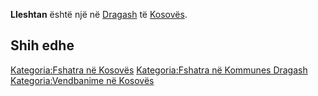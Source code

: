 {{Fshat në 
 | Emri                = Lleshtan
 | EmriAlt                = 
 | NAME_SHORT_FORM=      
 | NAME_GENERIC=      
 | NAME_SORT_NAME_RO=      LLESHTAN
 | FULL_NAME_RO = Lleshtan
 | FULL_NAME_ND_RO=Lleshtan
 | SORT_NAME_RG=LLESHTAN
 | FULL_NAME_RG=Lleshtan
 | FULL_NAME_ND_RG=Lleshtan
 | SRP_NAME_SHORT_FORM=      
 | SRP_NAME_GENERIC=      
 | SRP_NAME_SORT_NAME_RO=      
 | SRP_FULL_NAME_RO = 
 | SRP_FULL_NAME_ND_RO=
 | SRP_SORT_NAME_RG=
 | SRP_FULL_NAME_RG=
 | SRP_FULL_NAME_ND_RG=
 | Emri (Rasa dhanore) = 
 | Figura              = 
 | Shteti              = Kosovo
 | Komuna              = Dragash
 | Kodi postar         = 
 | Sipërfaqja          = 

 | Popullsia           = 

 | Regj. i popullsisë  = 
 | Dend. e popullsisë  = 
 | Faqja zyrtare       = 
 <!--- Koordinatat ----> 
 | Gjerësia            = 42.044167
 | Gjatësia            = 20.684722
 | Lartësia            = 
}}
'''Lleshtan''' është një [[]] në [[Dragash]] të [[Kosovës]].

<!-- == Gjeografia == -->
<!-- == Historia == -->
<!-- == Demografia == -->
== Shih edhe ==
{{Komuna Dragash}}
{{Kosovo-Administrata-Cung}}

[[Kategoria:Fshatra në Kosovës]]
[[Kategoria:Fshatra në Kommunes Dragash]]
[[Kategoria:Vendbanime në Kosovës]]